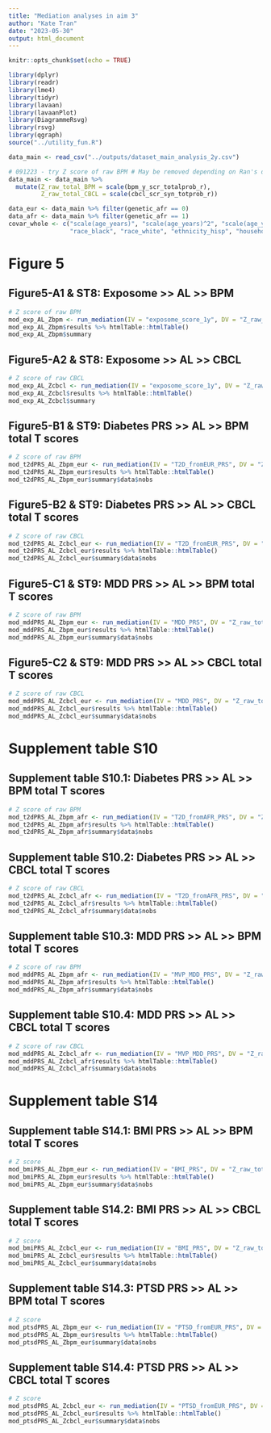 ```yaml
---
title: "Mediation analyses in aim 3"
author: "Kate Tran"
date: "2023-05-30"
output: html_document
---
```


```r
knitr::opts_chunk$set(echo = TRUE)
```

```r
library(dplyr)
library(readr)
library(lme4)
library(tidyr)
library(lavaan)
library(lavaanPlot)
library(DiagrammeRsvg)
library(rsvg)
library(qgraph)
source("../utility_fun.R")
```

```r
data_main <- read_csv("../outputs/dataset_main_analysis_2y.csv")

# 091223 - try Z score of raw BPM # May be removed depending on Ran's decision what included in the paper
data_main <- data_main %>% 
  mutate(Z_raw_total_BPM = scale(bpm_y_scr_totalprob_r),
         Z_raw_total_CBCL = scale(cbcl_scr_syn_totprob_r))

data_eur <- data_main %>% filter(genetic_afr == 0)
data_afr <- data_main %>% filter(genetic_afr == 1)
covar_whole <- c("scale(age_years)", "scale(age_years)^2", "scale(age_years)^3", "sex_br",
                 "race_black", "race_white", "ethnicity_hisp", "household_income") #"highschool_diploma", "post_highschooler_education", "bachelor", "master_above"
```

# Figure 5
## Figure5-A1 & ST8: Exposome >> AL >> BPM
```r
# Z score of raw BPM
mod_exp_AL_Zbpm <- run_mediation(IV = "exposome_score_1y", DV = "Z_raw_total_BPM", Mediator = "allostatic_load", data = data_main, covariates = covar_whole)
mod_exp_AL_Zbpm$results %>% htmlTable::htmlTable()
mod_exp_AL_Zbpm$summary
```

## Figure5-A2 & ST8: Exposome >> AL >> CBCL
```r
# Z score of raw CBCL
mod_exp_AL_Zcbcl <- run_mediation(IV = "exposome_score_1y", DV = "Z_raw_total_CBCL", Mediator = "allostatic_load", data = data_main, covariates = covar_whole)
mod_exp_AL_Zcbcl$results %>% htmlTable::htmlTable()
mod_exp_AL_Zcbcl$summary
```

## Figure5-B1 & ST9: Diabetes PRS >> AL >> BPM total T scores
```r
# Z score of raw BPM
mod_t2dPRS_AL_Zbpm_eur <- run_mediation(IV = "T2D_fromEUR_PRS", DV = "Z_raw_total_BPM", Mediator = "allostatic_load", data = data_eur)
mod_t2dPRS_AL_Zbpm_eur$results %>% htmlTable::htmlTable()
mod_t2dPRS_AL_Zbpm_eur$summary$data$nobs
```

## Figure5-B2 & ST9: Diabetes PRS >> AL >> CBCL total T scores
```r
# Z score of raw CBCL
mod_t2dPRS_AL_Zcbcl_eur <- run_mediation(IV = "T2D_fromEUR_PRS", DV = "Z_raw_total_CBCL", Mediator = "allostatic_load", data = data_eur)
mod_t2dPRS_AL_Zcbcl_eur$results %>% htmlTable::htmlTable()
mod_t2dPRS_AL_Zcbcl_eur$summary$data$nobs
```

## Figure5-C1 & ST9: MDD PRS >> AL >> BPM total T scores
```r
# Z score of raw BPM
mod_mddPRS_AL_Zbpm_eur <- run_mediation(IV = "MDD_PRS", DV = "Z_raw_total_BPM", Mediator = "allostatic_load", data = data_eur)
mod_mddPRS_AL_Zbpm_eur$results %>% htmlTable::htmlTable()
mod_mddPRS_AL_Zbpm_eur$summary$data$nobs
```

## Figure5-C2 & ST9: MDD PRS >> AL >> CBCL total T scores
```r
# Z score of raw CBCL
mod_mddPRS_AL_Zcbcl_eur <- run_mediation(IV = "MDD_PRS", DV = "Z_raw_total_CBCL", Mediator = "allostatic_load", data = data_eur)
mod_mddPRS_AL_Zcbcl_eur$results %>% htmlTable::htmlTable()
mod_mddPRS_AL_Zcbcl_eur$summary$data$nobs
```

# Supplement table S10
## Supplement table S10.1: Diabetes PRS >> AL >> BPM total T scores
```r
# Z score of raw BPM
mod_t2dPRS_AL_Zbpm_afr <- run_mediation(IV = "T2D_fromAFR_PRS", DV = "Z_raw_total_BPM", Mediator = "allostatic_load", data = data_afr)
mod_t2dPRS_AL_Zbpm_afr$results %>% htmlTable::htmlTable()
mod_t2dPRS_AL_Zbpm_afr$summary$data$nobs
```

## Supplement table S10.2: Diabetes PRS >> AL >> CBCL total T scores
```r
# Z score of raw CBCL
mod_t2dPRS_AL_Zcbcl_afr <- run_mediation(IV = "T2D_fromAFR_PRS", DV = "Z_raw_total_CBCL", Mediator = "allostatic_load", data = data_afr)
mod_t2dPRS_AL_Zcbcl_afr$results %>% htmlTable::htmlTable()
mod_t2dPRS_AL_Zcbcl_afr$summary$data$nobs
```

## Supplement table S10.3: MDD PRS >> AL >> BPM total T scores
```r
# Z score of raw BPM
mod_mddPRS_AL_Zbpm_afr <- run_mediation(IV = "MVP_MDD_PRS", DV = "Z_raw_total_BPM", Mediator = "allostatic_load", data = data_afr)
mod_mddPRS_AL_Zbpm_afr$results %>% htmlTable::htmlTable()
mod_mddPRS_AL_Zbpm_afr$summary$data$nobs
```

## Supplement table S10.4: MDD PRS >> AL >> CBCL total T scores
```r
# Z score of raw CBCL
mod_mddPRS_AL_Zcbcl_afr <- run_mediation(IV = "MVP_MDD_PRS", DV = "Z_raw_total_CBCL", Mediator = "allostatic_load", data = data_afr)
mod_mddPRS_AL_Zcbcl_afr$results %>% htmlTable::htmlTable()
mod_mddPRS_AL_Zcbcl_afr$summary$data$nobs
```

# Supplement table S14
## Supplement table S14.1: BMI PRS >> AL >> BPM total T scores
```r
# Z score
mod_bmiPRS_AL_Zbpm_eur <- run_mediation(IV = "BMI_PRS", DV = "Z_raw_total_BPM", Mediator = "allostatic_load", data = data_eur)
mod_bmiPRS_AL_Zbpm_eur$results %>% htmlTable::htmlTable()
mod_bmiPRS_AL_Zbpm_eur$summary$data$nobs
```

## Supplement table S14.2: BMI PRS >> AL >> CBCL total T scores
```r
# Z score
mod_bmiPRS_AL_Zcbcl_eur <- run_mediation(IV = "BMI_PRS", DV = "Z_raw_total_CBCL", Mediator = "allostatic_load", data = data_eur)
mod_bmiPRS_AL_Zcbcl_eur$results %>% htmlTable::htmlTable()
mod_bmiPRS_AL_Zcbcl_eur$summary$data$nobs
```

## Supplement table S14.3: PTSD PRS >> AL >> BPM total T scores
```r
# Z score
mod_ptsdPRS_AL_Zbpm_eur <- run_mediation(IV = "PTSD_fromEUR_PRS", DV = "Z_raw_total_BPM", Mediator = "allostatic_load", data = data_eur)
mod_ptsdPRS_AL_Zbpm_eur$results %>% htmlTable::htmlTable()
mod_ptsdPRS_AL_Zbpm_eur$summary$data$nobs
```

## Supplement table S14.4: PTSD PRS >> AL >> CBCL total T scores
```r
# Z score
mod_ptsdPRS_AL_Zcbcl_eur <- run_mediation(IV = "PTSD_fromEUR_PRS", DV = "Z_raw_total_CBCL", Mediator = "allostatic_load", data = data_eur)
mod_ptsdPRS_AL_Zcbcl_eur$results %>% htmlTable::htmlTable()
mod_ptsdPRS_AL_Zcbcl_eur$summary$data$nobs
```








